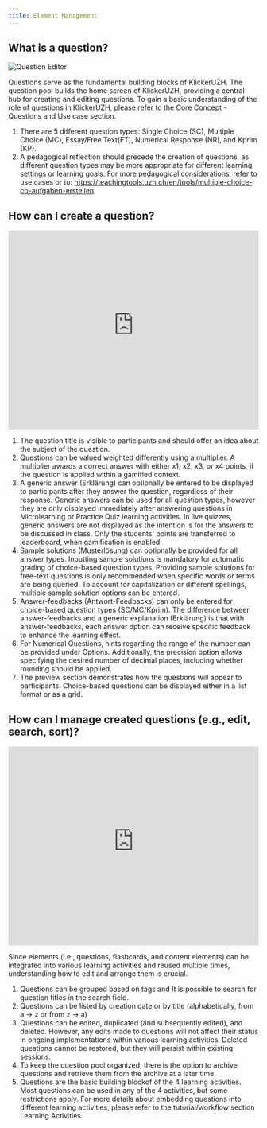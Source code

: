 ```yaml
---
title: Element Management
---
```


## What is a question?

![Question Editor](/img_v3/question.png)

Questions serve as the fundamental building blocks of KlickerUZH. The question pool builds the home screen of KlickerUZH, providing a central hub for creating and editing questions. To gain a basic understanding of the role of questions in KlickerUZH, please refer to the Core Concept - Questions and Use case section.

1. There are 5 different question types: Single Choice (SC), Multiple Choice (MC), Essay/Free Text(FT), Numerical Response (NR), and Kprim (KP).
2. A pedagogical reflection should precede the creation of questions, as different question types may be more appropriate for different learning settings or learning goals. For more pedagogical considerations, refer to use cases or to: https://teachingtools.uzh.ch/en/tools/multiple-choice-co-aufgaben-erstellen

## How can I create a question?

<iframe
  id="kmsembed-0_c4db0dw8"
  width="100%"
  height="400"
  src="https://uzh.mediaspace.cast.switch.ch/embed/secure/iframe/entryId/0_c4db0dw8/uiConfId/23448425/st/0"
  class="kmsembed"
  allowfullscreen
  webkitallowfullscreen
  mozAllowFullScreen
  allow="autoplay *; fullscreen *; encrypted-media *"
  referrerPolicy="no-referrer-when-downgrade"
  sandbox="allow-downloads allow-forms allow-same-origin allow-scripts allow-top-navigation allow-pointer-lock allow-popups allow-modals allow-orientation-lock allow-popups-to-escape-sandbox allow-presentation allow-top-navigation-by-user-activation"
  frameborder="0"
  title="KlickerUZH - Question Preparation"
></iframe>

1. The question title is visible to participants and should offer an idea about the subject of the question.
2. Questions can be valued weighted differently using a multiplier. A multiplier awards a correct answer with either x1, x2, x3, or x4 points, if the question is applied within a gamified context.
3. A generic answer (Erklärung) can optionally be entered to be displayed to participants after they answer the question, regardless of their response. Generic answers can be used for all question types, however they are only displayed immediately after answering questions in Microlearning or Practice Quiz learning activities. In live quizzes, generic answers are not displayed as the intention is for the answers to be discussed in class. Only the students' points are transferred to leaderboard, when gamification is enabled.
4. Sample solutions (Musterlösung) can optionally be provided for all answer types. Inputting sample solutions is mandatory for automatic grading of choice-based question types. Providing sample solutions for free-text questions is only recommended when specific words or terms are being queried. To account for capitalization or different spellings, multiple sample solution options can be entered.
5. Answer-feedbacks (Antwort-Feedbacks) can only be entered for choice-based question types (SC/MC/Kprim). The difference between answer-feedbacks and a generic explanation (Erklärung) is that with answer-feedbacks, each answer option can receive specific feedback to enhance the learning effect.
6. For Numerical Questions, hints regarding the range of the number can be provided under Options. Additionally, the precision option allows specifying the desired number of decimal places, including whether rounding should be applied.
7. The preview section demonstrates how the questions will appear to participants. Choice-based questions can be displayed either in a list format or as a grid.

## How can I manage created questions (e.g., edit, search, sort)?

<iframe
  id="kmsembed-0_gm5oobzo"
  width="100%"
  height="400"
  src="https://uzh.mediaspace.cast.switch.ch/embed/secure/iframe/entryId/0_gm5oobzo/uiConfId/23448425/st/0"
  class="kmsembed"
  allowfullscreen
  webkitallowfullscreen
  mozAllowFullScreen
  allow="autoplay *; fullscreen *; encrypted-media *"
  referrerPolicy="no-referrer-when-downgrade"
  sandbox="allow-downloads allow-forms allow-same-origin allow-scripts allow-top-navigation allow-pointer-lock allow-popups allow-modals allow-orientation-lock allow-popups-to-escape-sandbox allow-presentation allow-top-navigation-by-user-activation"
  frameborder="0"
  title="KlickerUZH - Element Management"
></iframe>

Since elements (i.e., questions, flashcards, and content elements) can be integrated into various learning activities and reused multiple times, understanding how to edit and arrange them is crucial.

1. Questions can be grouped based on tags and It is possible to search for question titles in the search field.
2. Questions can be listed by creation date or by title (alphabetically, from a -> z or from z -> a)
3. Questions can be edited, duplicated (and subsequently edited), and deleted. However, any edits made to questions will not affect their status in ongoing implementations within various learning activities. Deleted questions cannot be restored, but they will persist within existing sessions.
4. To keep the question pool organized, there is the option to archive questions and retrieve them from the archive at a later time.
5. Questions are the basic building blockof of the 4 learning activities. Most questions can be used in any of the 4 activities, but some restrictions apply. For more details about embedding questions into different learning activities, please refer to the tutorial/workflow section Learning Activities.
